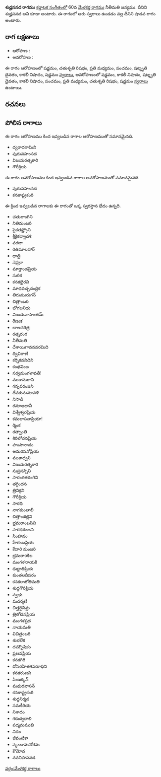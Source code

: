 {{Infobox ragam
	| name          	= శుధ్హసనద
	| synonym	    	= శుధ్హసనద
	| mela          	= 
	| chakra        	= 
	| janaka        	= 
	| type          	= శాడవ
	| arohanam      	= {{svaraC|S|R2|M2|P|D3|N3|S'}} 
	| avarohanam    	= {{svaraC|S'|N3|D3|N3|P|M2|R2|S}}
	| jeeva         	=
	| chhaya        	=
	| nyasa         	=
	| vishesha      	= 
	| equivalent  		= 
}}
{{కర్ణాటక సంగీత రాగాలు}}
'''శుధ్హసనద రాగము''' [[కర్ణాటక సంగీతం]]లో 60వ [[మేళకర్త రాగము]] నీతీమతి జన్యము. దీనిని శుధ్హసనద అని కూడా అంటారు. ఈ రాగంలో ఆరు స్వరాలు ఉండడం వల్ల దీనిని షాడవ రాగం అంటారు.


==రాగ లక్షణాలు==


* ఆరోహణ : {{svaraC|S|R2|M2|P|D3|N3|S'}} 
* అవరోహణ : {{svaraC|S'|N3|D3|N3|P|M2|R2|S}}

ఈ రాగం ఆరోహణంలో షడ్జమం, చతుశృతి రిషభం, ప్రతి మధ్యమం, పంచమం, షట్శృతి దైవతం, కాకలీ నిషాదం, షడ్జమం [[స్వరాలు]], అవరోహణంలో షడ్జమం, కాకలీ నిషాదం, షట్శృతి దైవతం, కాకలీ నిషాదం, పంచమం, ప్రతి మధ్యమం, చతుశృతి రిషభం, షడ్జమం [[స్వరాలు]] ఉంటాయి.

==రచనలు==



==పోలిన రాగాలు==
ఈ రాగం ఆరోహణము కింద ఇవ్వబడిన రాగాల ఆరోహణముతో సమానమైనది.
* ద్వరాదగామిని
* పురువహంసద
* విజయరత్నకారి
* గౌరీక్రియ

ఈ రాగం అవరోహణము కింద ఇవ్వబడిన రాగాల అవరోహణముతో సమానమైనది.
* పురువహంసద
* కనకాష్ట్రకంఠి

ఈ క్రింద ఇవ్వబడిన రాగాలకు ఈ రాగంతో ఒక్క స్వరస్థాన భేదం ఉన్నది.
* చతురాంగిని
* నితిమంజరి
* సైకతష్ట్రోని
* శ్రీకైకద్వాదశి
* వరదా
* రితిమాలహార్
* ధాత్రి
* నెహ్రూ
* మార్తాండప్రియ
* సురిక
* కనకభైరవి
* మాధవచ్చచంద్రిక
* తిరుమురుగన్
* చిత్రాంబరి
* భోగజనిధు
* విజయవాసాంతమ్
* రేణుక
* బాలచరిత్ర
* రత్నరంగ
* నీతీమతి
* దేశాయిగావనవరమిది
* ద్వివిరాణి
* కర్నికవనిదిని
* కంభవింజ
* సర్వమంగళావతీ!
* ముకాసురాని
* గన్నవరంజని
* దేవకుసుమావళి
* నిసాడి
* రమాఅదానీ
* విశ్వేశ్వరప్రియ
* కమలాసనాప్రియా!
* ర్మింక
* రత్నాంతి
* శిరిలోచనప్రియ
* హంసానాదం
* అమరసనోప్రియ
* ముకాధ్వని
* విజయరత్నకారి
* సుప్రసన్నిని
* సారంగతరంగిని
* తగ్గిందన
* త్రివిక్రని
* గౌరీక్రియ
* సారథి
* నాగకుంతాలీ
* చిత్తాంజిల్లిని
* భ్రమరాంబసిని
* సారధరంజని
* సింహవం
* హేరంబప్రియ
* కేదారి మంజరి
* భ్రమరాoకిల
* మంగళనాయకి
* ధుర్జాతిప్రియ
* కుంతలదీపరం
* కనకరాజోతిమతి
* శుధ్ధగౌరిక్రియ
* స్వభు
* మదర్మణి
* చిత్తరైచిన్ధు
* త్రిలోచనప్రియ
* మంగళప్రద
* నాయమతి
* విచిత్రంబరి
* శుభలేక
* దమ్బౌషికం
* ప్రణవప్రియ
* కనకగిరి
* దోసరహితశవరూధిని
* కనకరంజని
* పింజక్కన్
* మధురవాసన్
* కనకాష్ట్రకంఠి
* శుధ్ధనిర్మద
* సమకీరియ
* నిశాదం
* గరుద్వరాలి
* పద్మమముఖి
* నిదం
* జీవంటికా
* స్కందామనోరమ
* కౌమోద
* నవనిహసనడ



[[వర్గం:మేళకర్త రాగాలు]]